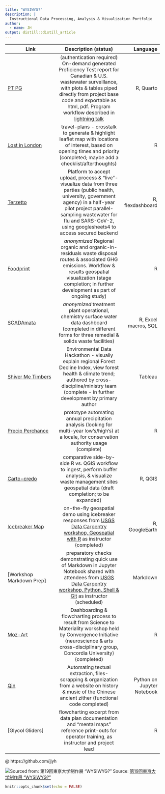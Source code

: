 ---
title: "WYSIWYG?"
description: |
  Instructional Data Processing, Analysis & Visualization Portfolio
author:
  - name: JH
output: distill::distill_article
---


| Link        | Description (status)           | Language  |
| ------------- |:-------------:| -----:|
| [PT PG](https://www.labstats.ca/test-report)| (authentication required) On-demand generated Proficiency Test report for Canadian & U.S. wastewater surveillance, with plots & tables piped directly from project base code and exportable as html, pdf.  Program workflow described in [lightning talk](https://jjyh.github.io/wspTalk.github.io/) | R, Quarto |
| [Lost in London](https://jjyh.github.io/london/)| travel-plans - crosstalk to generate & highlight leaflet map with locations of interest, based on opening times and priority  (completed; maybe add a checklist/afterthoughts)| R|
| [Terzetto](https://interlabs.shinyapps.io/terzetto)| Platform to accept upload, process & "live"-visualize data from three parties (public health, university, government agency) in a half-year pilot project parallel-sampling wastewater for flu and SARS-CoV-2, using googlesheets4 to access secured backend | R, flexdashboard|
| [Foodprint](https://passerium.netlify.app/foodprint.html)| *anonymized* Regional organic and organic-in-residuals waste disposal routes & associated GHG emissions.  Workflow & results geospatial visualization  (stage completion; in further development as part of ongoing study)| R |
| [SCADAmata](https://passerium.netlify.app/scadamata.html) | *anonymized* treatment plant operational, chemistry surface water data dashboard (completed in different forms for three remedial & solids waste facilities)|R, Excel macros, SQL|
| [Shiver Me Timbers](https://passerium.netlify.app/shivermetimbers.html) | Environmental Data Hackathon - visually explain regional Forest Decline Index, view forest health & climate trend; authored by cross-discipline/ministry team (complete - in further development by primary author| Tableau |
| [Precip Perchance](https://passerium.netlify.app/precip.html) | prototype automating annual precipitation analysis (looking for multi-year low's/high's) at a locale, for conservation authority usage (complete)|R |
| [Carto-credo](https://passerium.netlify.app/cartocredo.html) | comparative side-by-side R vs. QGIS workflow to ingest, perform buffer analysis, & visualize waste management sites geospatial data (draft completion; to be expanded)|R, QGIS|
| [Icebreaker Map](https://passerium.netlify.app/usgs-datacarpentryicebreak) | on-the-fly geospatial demo using icebreaker responses from [USGS Data Carpentry workshop, Geospatial with R](https://annajiat.github.io/2021-07-27-usgs-online/) as instructor (completed)|R, GoogleEarth|
| [Workshop Markdown Prep] | preparatory checks demonstrating quick use of Markdown in Jupyter Notebook shared with attendees from [USGS Data Carpentry workshop, Python, Shell & Git](https://jjyh.github.io/2021-10-26-usgs-online/) as instructor (scheduled)|Markdown|
| [Moz-Art](https://passerium.netlify.app/mozart.html) | Dashboarding & flowcharting process to result from Science to Materiality workshop held by Convergence Initiative (neuroscience & arts cross-disciplinary group, Concordia University) (completed)|R|
| [Qin](https://passerium.netlify.app/qin.html) | Automating textual extraction, files-scrapping & organization from a website on history & music of the Chinese ancient zither (functional code completed)|Python on Jupyter Notebook|
| [Glycol Gliders] | flowcharting excerpt from data plan documentation and "mental maps" reference print-outs for operator training, as instructor and project lead |R|


@ https://github.com/jjyh


![Sourced from: 第19回東京大学制作展 “WYSIWYG?”](img\wysiwyg.jpg)
Source: [第19回東京大学制作展 “WYSIWYG?”](https://iiiexhibition.com/log/i3e19/)
```{r setup, include=FALSE}
knitr::opts_chunk$set(echo = FALSE)
```




